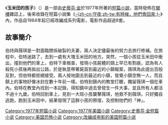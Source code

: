 {{infobox Book | 
| name            = 
玉米田的孩子|  title_orig    = '''''Children of the Corn'''''
|image =
|   image_caption =
| author        = [[史蒂芬·金|史蒂芬·金]]
| country         = {{USA}}
| language        = [[英文|英文]]
| series          = 
|  genre         = [[短篇小說|短篇小說]]
|   release_date  = 1977年
}}
《'''玉米田的孩子'''》（{{lang-en|''Children of the Corn''}}）是一部由[[史蒂芬·金|史蒂芬·金]]於1977年所著的[[短篇小說|短篇小說]]，當時發佈在[[閣樓_(雜誌)|閣樓]]雜誌上，後來收錄在短篇小說集《[[有時候，他們會回來|-{zh-cn:守夜;zh-tw:有時候，他們會回來;}-]]》內，作品自1984年起已經改編成系列電影，電影作品超過8套。

==故事簡介==
伯持與薇琪是一對面臨關係破裂的夫妻，兩人決定儘最後的努力去旅行修補。在旅程中，伯特迷路了，去到一處有大塊玉米田的地方。突然，一個小孩從玉米田中衝出，撞到他們的車上，伯特下車檢查，發現小孩屍體的頸上早已有割痕，認為有人殺死小孩後再拋出公路，於是執意帶著屍首到最近的小鎮報案，薇琪為此提出百般反對，但伯特都拒絕接受。兩人按地圖去到最近的小鎮，發覺小鎮空無一人，而且鎮上的事物好像冰封在數十年前一樣。伯特到鎮內的教堂打聽，獨留薇琪一個在車內。伯特在教堂內找到一本記錄，得知鎮中過去曾發生一件大事，並且所有人都活不過十九歲。伯特回到車上，見到一大班小孩襲擊薇琪，他救不到薇琪，只好獨自逃跑，跑到玉米田中，結果發現了這群小孩的祭壇，及控制他們的「神」。

{{有時候，他們會回來}}
{{史蒂芬·金}}
{{小說小作品}}

[[Category:1977年短篇小说|Category:1977年短篇小说]]
[[Category:1977年美國小說|Category:1977年美國小說]]
[[Category:史蒂芬·金短篇小说|Category:史蒂芬·金短篇小说]]
[[Category:美国恐怖小说|Category:美国恐怖小说]]
[[Category:改编成电影的美国短篇小说|Category:改编成电影的美国短篇小说]]